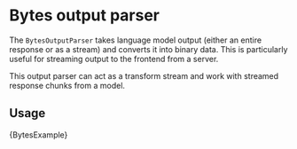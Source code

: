 # Bytes output parser

The `BytesOutputParser` takes language model output (either an entire response or as a stream) and converts
it into binary data. This is particularly useful for streaming output to the frontend from a server.

This output parser can act as a transform stream and work with streamed response chunks from a model.

## Usage


<CodeBlock language="typescript">{BytesExample}</CodeBlock>
